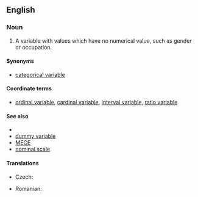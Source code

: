 ==English==

===Noun===
{{en-noun|head=[[nominal]] [[variable]]}}

# {{context|statistics|metrics|lang=en}} A variable with values which have no numerical value, such as gender or occupation.
{{examples-right|examples=<u>Types of leaf arrangement</u><br>opposite, alternate, whorled<br><u>States of matter</u><br>solid, liquid, gas, plasma}}

====Synonyms====
* [[categorical variable]]

====Coordinate terms====
* [[ordinal variable]], [[cardinal variable]], [[interval variable]], [[ratio variable]]

====See also====
* {{pedialite|Levels of measurement}}
* [[dummy variable]]
* [[MECE]]
* [[nominal scale]]

====Translations====
{{trans-top|nominal variable}}
* Czech: {{t|cs|nominální proměnná|f}}
{{trans-mid}}
* Romanian: {{t|ro|variabilă nominală|f}}
{{trans-bottom}}